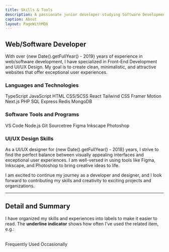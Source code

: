 ```yaml
---
title: Skills & Tools
description: A passionate junior developer studying Software Development at the University of South Australia.
caption: About
layout: PageWithMDX
---
```



## Web/Software Developer

With over {new Date().getFullYear() - 2019} years of experience in web/software development, I have specialized in Front-End Development and UI/UX Design. My goal is to create clean, minimalistic, and attractive websites that offer exceptional user experiences.

### Languages and Technologies

<VStack spacing={12}>
  <HStack spacing={8}>
    <Label indicator={100}>TypeScript</Label>
    <Label indicator={100}>JavaScript</Label>
    <Label indicator={100}>HTML</Label>
    <Label indicator={100}>CSS/SCSS</Label>
  </HStack>
  <HStack spacing={8}>
    <Label indicator={75}>React</Label>
    <Label indicator={50}>Tailwind CSS</Label>
    <Label indicator={50}>Framer Motion</Label>
    <Label indicator={50}>Next.js</Label>
  </HStack>
  <HStack spacing={8}>
    <Label indicator={25}>PHP</Label>
    <Label indicator={25}>SQL</Label>
    <Label indicator={25}>Express</Label>
    <Label indicator={25}>Redis</Label>
    <Label indicator={25}>MongoDB</Label>
  </HStack>
</VStack>

### Software Tools and Programs

<VStack spacing={12}>
  <HStack spacing={8}>
    <Label indicator={100}>VS Code</Label>
    <Label indicator={100}>Node.js</Label>
    <Label indicator={100}>Git</Label>
    <Label indicator={50}>Sourcetree</Label>
  </HStack>
  <HStack spacing={8}>
    <Label indicator={100}>Figma</Label>
    <Label indicator={50}>Inkscape</Label>
    <Label indicator={25}>Photoshop</Label>
  </HStack>
</VStack>

### UI/UX Design Skills

As a UI/UX designer for {new Date().getFullYear() - 2018} years, I strive to find the perfect balance between visually appealing interfaces and exceptional user experiences. I am well-versed in using tools like Figma, Inkscape, and Photoshop to bring creative ideas to life.

I am excited to continue my journey as a developer and designer, and I look forward to contributing my skills and creativity to exciting projects and organizations.

---

## Detail and Summary

I have organized my skills and experiences into labels to make it easier to read. The **underline indicator** shows how often I've used the related item, e.g.:

<br />
<HStack spacing={8}>
  <Label indicator={100}>Frequently Used</Label>
  <Label indicator={25}>Occasionally</Label>
</HStack>
